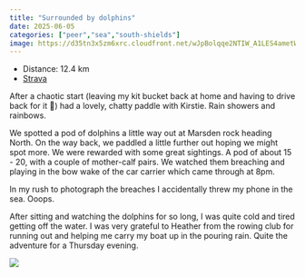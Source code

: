 ---
title: "Surrounded by dolphins"
date: 2025-06-05
categories: ["peer","sea","south-shields"]
image: https://d35tn3x5zm6xrc.cloudfront.net/wJpBolqqe2NTIW_A1LES4ametW9M0ziv7lJ-Kyu_7F8/thumbnails/wJpBolqqe2NTIW_A1LES4ametW9M0ziv7lJ-Kyu_7F8_848x478.jpg
---

- Distance: 12.4 km
- [Strava](https://www.strava.com/activities/14716282640)

After a chaotic start (leaving my kit bucket back at home and having to drive back for it 🤦) had a lovely, chatty paddle with Kirstie. Rain showers and rainbows.

We spotted a pod of dolphins a little way out at Marsden rock heading North. On the way back, we paddled a little further out hoping we might spot more. We were rewarded with some great sightings. A pod of about 15 - 20, with a couple of mother-calf pairs.  We watched them breaching and playing in the bow wake of the car carrier which came through at 8pm.

In my rush to photograph the breaches I accidentally threw my phone in the sea. Ooops. 

After sitting and watching the dolphins for so long, I was quite cold and tired getting off the water. I was very grateful to Heather from the rowing club for running out and helping me carry my boat up in the pouring rain. Quite the adventure for a Thursday evening.


![](https://d35tn3x5zm6xrc.cloudfront.net/wJpBolqqe2NTIW_A1LES4ametW9M0ziv7lJ-Kyu_7F8/thumbnails/wJpBolqqe2NTIW_A1LES4ametW9M0ziv7lJ-Kyu_7F8_848x478.jpg)




